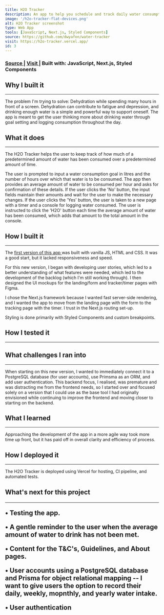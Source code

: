 ```yaml
---
title: H2O Tracker
description: An app to help you schedule and track daily water consumption
image: '/h2o-tracker-flat-devices.png'
alt: H2O Tracker screenshot
type: Web App
tools: [JavaScript, Next.js, Styled Components]
source: https://github.com/dwyafon/water-tracker
visit: https://h2o-tracker.vercel.app/
id: 3
---
```


<main >

<h3>
  <span>
    <a
      href='https://github.com/dwyafon/water-tracker'
      target='_blank'
      rel='noopener noreferrer'
      className='anchor'
    >
      Source
    </a>
  </span>
  | <span>
    <a
      href='https://h2o-tracker.vercel.app/'
      target='_blank'
      rel='noopener noreferrer'
      className='anchor'
    >
      Visit
    </a>
  </span>| <span>Built with: </span>
  <span className='text-cream'>JavaScript, Next.js, Styled Components</span>
</h3>

<h2>Why I built it</h2>

---

<p>
  The problem I'm trying to solve: Dehydration while spending many hours in
  front of a screen. Dehydration can contribute to fatigue and depression, and
  drinking enough water is a simple and powerful way to support oneself. The app
  is meant to get the user thinking more about drinking water through goal
  setting and logging consumption throughout the day.
</p>

<h2>What it does</h2>

---

<p>
  The H2O Tracker helps the user to keep track of how much of a predetermined
  amount of water has been consumed over a predetermined amount of time.
</p>

<p>

<p>
  The user is prompted to input a water consumption goal in litres and the
  number of hours over which that water is to be consumed. The app then provides
  an average amount of water to be consumed per hour and asks for confirmation
  of these details. If the user clicks the 'No' button, the input fields
  maintain their amounts and wait for the user to make the necessary changes. If
  the user clicks the 'Yes' button, the user is taken to a new page with a timer
  and a console for logging water consumed. The user is instructed to click the
  'H2O' button each time the average amount of water has been consumed, which
  adds that amount to the total amount in the console.
</p>

<h2>How I built it</h2>

---

<p>
  The
  <a
    href='https://h2o-tracker.netlify.app/'
    target='_blank'
    rel='noopener noreferrer'
    className='anchor'
  >
    first version of this app
  </a>
  was built with vanilla JS, HTML and CSS. It was a good start, but it lacked
  responsiveness and speed.
</p>

<p>
  For this new version, I began with developing user stories, which led to a
  better understanding of what features were needed, which led to the
  development of the backlog (which I'm still working through). I then designed
  the UI mockups for the landing/form and tracker/timer pages with Figma.
</p>

<p>
  I chose the Next.js framework because I wanted fast server-side rendering, and
  I wanted the app to move from the landing page with the form to the tracking
  page with the timer. I trust in the Next.js routing set-up.
</p>

<p>Styling is done primarily with Styled Components and custom breakpoints.</p>

<h2>How I tested it</h2>

---

<h2>What challenges I ran into</h2>

---

<p>
  When starting on this new version, I wanted to immediately connect it to a
  PostgreSQL database (for user accounts), use Primsma as an ORM, and add user
  authentication. This backend focus, I realised, was premature and was
  distracting me from the frontend needs, so I started over and focused solely
  on a version that I could use as the base tool I had originally envisioned
  while continuing to improve the frontend and moving closer to starting on the
  backend.
</p>


<h2>What I learned</h2>

---

<p>
  Approaching the development of the app in a more agile way took more time up
  front, but it has paid off in overall clarity and efficiency of process.
</p>
<p></p>

<h2>How I deployed it</h2>

---

The H2O Tracker is deployed using Vercel for hosting, CI pipeline, and automated tests.

<h2>What's next for this project

---

<p>&bull; Testing the app.</p>

<p>
  &bull; A gentle reminder to the user when the average amount of water to drink
  has not been met.
</p>

<p>&bull; Content for the T&C's, Guidelines, and About pages.</p>

<p>
  &bull; User accounts using a PostgreSQL database and Prisma for object
  relational mapping -- I want to give users the option to record their daily,
  weekly, mopnthly, and yearly water intake.
</p>

<p>&bull; User authentication</p>

</main>
